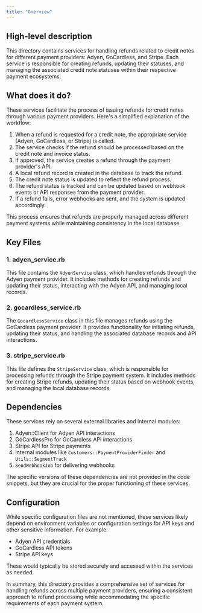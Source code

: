 ```yaml
---
title: "Overview"
---
```


## High-level description
This directory contains services for handling refunds related to credit notes for different payment providers: Adyen, GoCardless, and Stripe. Each service is responsible for creating refunds, updating their statuses, and managing the associated credit note statuses within their respective payment ecosystems.

## What does it do?
These services facilitate the process of issuing refunds for credit notes through various payment providers. Here's a simplified explanation of the workflow:

1. When a refund is requested for a credit note, the appropriate service (Adyen, GoCardless, or Stripe) is called.
2. The service checks if the refund should be processed based on the credit note and invoice status.
3. If approved, the service creates a refund through the payment provider's API.
4. A local refund record is created in the database to track the refund.
5. The credit note status is updated to reflect the refund process.
6. The refund status is tracked and can be updated based on webhook events or API responses from the payment provider.
7. If a refund fails, error webhooks are sent, and the system is updated accordingly.

This process ensures that refunds are properly managed across different payment systems while maintaining consistency in the local database.

## Key Files

### 1. adyen_service.rb
This file contains the `AdyenService` class, which handles refunds through the Adyen payment provider. It includes methods for creating refunds and updating their status, interacting with the Adyen API, and managing local records.

### 2. gocardless_service.rb
The `GocardlessService` class in this file manages refunds using the GoCardless payment provider. It provides functionality for initiating refunds, updating their status, and handling the associated database records and API interactions.

### 3. stripe_service.rb
This file defines the `StripeService` class, which is responsible for processing refunds through the Stripe payment system. It includes methods for creating Stripe refunds, updating their status based on webhook events, and managing the local database records.

## Dependencies
These services rely on several external libraries and internal modules:

1. Adyen::Client for Adyen API interactions
2. GoCardlessPro for GoCardless API interactions
3. Stripe API for Stripe payments
4. Internal modules like `Customers::PaymentProviderFinder` and `Utils::SegmentTrack`
5. `SendWebhookJob` for delivering webhooks

The specific versions of these dependencies are not provided in the code snippets, but they are crucial for the proper functioning of these services.

## Configuration
While specific configuration files are not mentioned, these services likely depend on environment variables or configuration settings for API keys and other sensitive information. For example:

- Adyen API credentials
- GoCardless API tokens
- Stripe API keys

These would typically be stored securely and accessed within the services as needed.

In summary, this directory provides a comprehensive set of services for handling refunds across multiple payment providers, ensuring a consistent approach to refund processing while accommodating the specific requirements of each payment system.